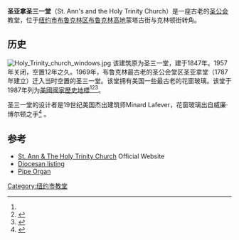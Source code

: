 {{Infobox NRHP
 | name = 圣亚拿圣三一堂
 | nrhp_type = nhl
 | image = Ann n Holy Trinity CoE Montague St jeh.jpg
 | location = [[纽约市|纽约市]][[布鲁克林区|布鲁克林区]]蒙塔古街157号
 | nearest_city =
 | lat_degrees = 40 | lat_minutes = 41 | lat_seconds = 40.5 | lat_direction = N
 | long_degrees = 73 | long_minutes = 59 | long_seconds = 34.71 | long_direction = W
 | coord_display = title
 | area =
 | built = 1844-1847
 | architect = Minard LaFever
 | architecture = 哥特复兴
 | mpsub =
 | designated_nrhp_type= 1987年12月23日<ref name="nhlsum">{{cite web|url=http://tps.cr.nps.gov/nhl/detail.cfm?ResourceId=2026&ResourceType=Building|title=St. Ann's and Holy Trinity, Brooklyn|date=2007-09-18|work=National Historic Landmark summary listing|publisher=National Park Service|deadurl=yes|archiveurl=https://web.archive.org/web/20110606005447/http://tps.cr.nps.gov/nhl/detail.cfm?ResourceId=2026&ResourceType=Building|archivedate=2011-06-06|accessdate=2015-07-27}}</ref>
 | added = 1987年12月23日<ref name="nris">{{NRISref|2007a}}</ref>
 | refnum=87002590
}}
'''圣亚拿圣三一堂'''（St. Ann's and the Holy Trinity Church）是一座古老的[[圣公会|圣公会]]教堂，位于[[纽约市|纽约市]][[布鲁克林区|布鲁克林区]][[布鲁克林高地|布鲁克林高地]]蒙塔古街与克林顿街转角。

==历史==
[[File:Holy_Trinity_church_windows.jpg|thumb]]
该建筑原为圣三一堂，建于1847年。1957年关闭，空置12年之久。1969年，布鲁克林最古老的圣公会堂区圣亚拿堂（1787年建立）迁入当时空置的圣三一堂。该堂拥有美国一些最古老的花窗玻璃。该堂于1987年列为[[美國國家歷史地標|美國國家歷史地標]]<ref name="nhlsum"/><ref name="nrhpinv">{{cite web |url=http://pdfhost.focus.nps.gov/docs/NHLS/Text/87002590.pdf |date=1983 |first=Carolyn |last=Pitts |others=Illust. Minard LaFever |title=National Register of Historic Places Inventory-Nomination: Holy Trinity (Protestant Episcopal) Church |format=pdf |website=National Park Service |access-date=2015-07-27 |archive-url=https://web.archive.org/web/20120208092209/http://pdfhost.focus.nps.gov/docs/NHLS/Text/87002590.pdf |archive-date=2012-02-08 |dead-url=yes }}</ref><ref name="nrhpphotos">{{cite web |url=http://pdfhost.focus.nps.gov/docs/NHLS/Photos/87002590.pdf |title=National Register of Historic Places Inventory-Nomination: Holy Trinity (Protestant Episcopal) Church—Accompanying photos |format=pdf |date=1983 |website=National Park Service |access-date=2015-07-27 |archive-url=https://web.archive.org/web/20120208092101/http://pdfhost.focus.nps.gov/docs/NHLS/Photos/87002590.pdf |archive-date=2012-02-08 |dead-url=yes }}</ref>。

圣三一堂的设计者是19世纪美国杰出建筑师Minard Lafever，花窗玻璃出自威廉·博尔顿之手<ref>{{cite news | url=http://query.nytimes.com/gst/fullpage.html?res=9502E0DD173EF93BA3575AC0A9649C8B63 | work=The New York Times | title=Streetscapes/Packer Collegiate Institute; A Touch of Ivy League Grows in Brooklyn Heights | first=Christopher | last=Gray | date=September 8, 2002 | accessdate=2015-07-27 | archive-date=2007-08-17 | archive-url=https://web.archive.org/web/20070817194716/http://query.nytimes.com/gst/fullpage.html?res=9502E0DD173EF93BA3575AC0A9649C8B63 | dead-url=no }}</ref> 。

==参考==
{{Reflist}}
*[http://www.saintannandtheholytrinity.org St. Ann & The Holy Trinity Church] {{Wayback|url=http://www.saintannandtheholytrinity.org/ |date=20120401111401 }} Official Website
*[https://web.archive.org/web/20080117210355/http://www.dioceselongisland.org/allparish/B16StAnnHolyTrinity.htm Diocesan listing]
*[http://www.nycago.org/Organs/Bkln/html/StAnnHolyTrinity.html Pipe Organ] {{Wayback|url=http://www.nycago.org/Organs/Bkln/html/StAnnHolyTrinity.html |date=20080923215820 }}
[[Category:纽约市教堂|Category:纽约市教堂]]